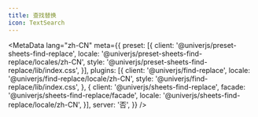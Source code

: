 ```yaml
---
title: 查找替换
icon: TextSearch
---
```


<MetaData
  lang="zh-CN"
  meta={{
    preset: [{
      client: '@univerjs/preset-sheets-find-replace',
      locale: '@univerjs/preset-sheets-find-replace/locales/zh-CN',
      style: '@univerjs/preset-sheets-find-replace/lib/index.css',
    }],
    plugins: [{
      client: '@univerjs/find-replace',
      locale: '@univerjs/find-replace/locale/zh-CN',
      style: '@univerjs/find-replace/lib/index.css',
    }, {
      client: '@univerjs/sheets-find-replace',
      facade: '@univerjs/sheets-find-replace/facade',
      locale: '@univerjs/sheets-find-replace/locale/zh-CN',
    }],
    server: '否',
  }}
/>
